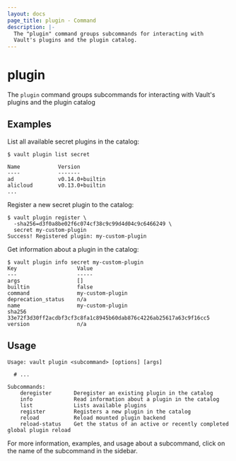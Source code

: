 ```yaml
---
layout: docs
page_title: plugin - Command
description: |-
  The "plugin" command groups subcommands for interacting with
  Vault's plugins and the plugin catalog.
---
```


# plugin

The `plugin` command groups subcommands for interacting with Vault's plugins and
the plugin catalog

## Examples

List all available secret plugins in the catalog:

```shell-session
$ vault plugin list secret

Name            Version
----            -------
ad              v0.14.0+builtin
alicloud        v0.13.0+builtin
...
```

Register a new secret plugin to the catalog:

```shell-session
$ vault plugin register \
  -sha256=d3f0a8be02f6c074cf38c9c99d4d04c9c6466249 \
  secret my-custom-plugin
Success! Registered plugin: my-custom-plugin
```

Get information about a plugin in the catalog:

```shell-session
$ vault plugin info secret my-custom-plugin
Key                   Value
---                   -----
args                  []
builtin               false
command               my-custom-plugin
deprecation_status    n/a
name                  my-custom-plugin
sha256                33e72f3d30ff2acdbf3cf3c8fa1c8945b60dab876c4226ab25617a63c9f16cc5
version               n/a
```

## Usage

```text
Usage: vault plugin <subcommand> [options] [args]

  # ...

Subcommands:
    deregister       Deregister an existing plugin in the catalog
    info             Read information about a plugin in the catalog
    list             Lists available plugins
    register         Registers a new plugin in the catalog
    reload           Reload mounted plugin backend
    reload-status    Get the status of an active or recently completed global plugin reload
```

For more information, examples, and usage about a subcommand, click on the name
of the subcommand in the sidebar.
